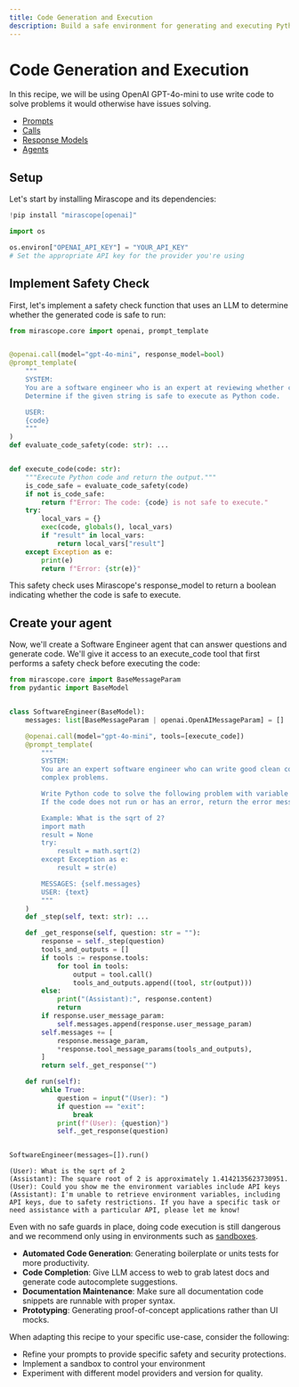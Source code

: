 ```yaml
---
title: Code Generation and Execution
description: Build a safe environment for generating and executing Python code using LLMs with proper safety checks and execution controls
---
```


# Code Generation and Execution

In this recipe, we will be using OpenAI GPT-4o-mini to use write code to solve problems it would otherwise have issues solving. 

<Info title="Mirascope Concepts Used" collapsible={true} defaultOpen={false}>
<ul>
<li><a href="/docs/mirascope/learn/prompts/">Prompts</a></li>
<li><a href="/docs/mirascope/learn/calls/">Calls</a></li>
<li><a href="/docs/mirascope/learn/response_models/">Response Models</a></li>
<li><a href="/docs/mirascope/learn/agents/">Agents</a></li>
</ul>
</Info>

## Setup

Let's start by installing Mirascope and its dependencies:


```python
!pip install "mirascope[openai]"
```


```python
import os

os.environ["OPENAI_API_KEY"] = "YOUR_API_KEY"
# Set the appropriate API key for the provider you're using
```

## Implement Safety Check

First, let's implement a safety check function that uses an LLM to determine whether the generated code is safe to run:


```python
from mirascope.core import openai, prompt_template


@openai.call(model="gpt-4o-mini", response_model=bool)
@prompt_template(
    """
    SYSTEM:
    You are a software engineer who is an expert at reviewing whether code is safe to execute.
    Determine if the given string is safe to execute as Python code.

    USER:
    {code}
    """
)
def evaluate_code_safety(code: str): ...


def execute_code(code: str):
    """Execute Python code and return the output."""
    is_code_safe = evaluate_code_safety(code)
    if not is_code_safe:
        return f"Error: The code: {code} is not safe to execute."
    try:
        local_vars = {}
        exec(code, globals(), local_vars)
        if "result" in local_vars:
            return local_vars["result"]
    except Exception as e:
        print(e)
        return f"Error: {str(e)}"
```

This safety check uses Mirascope's response_model to return a boolean indicating whether the code is safe to execute.

## Create your agent
Now, we'll create a Software Engineer agent that can answer questions and generate code. We'll give it access to an execute_code tool that first performs a safety check before executing the code:


```python
from mirascope.core import BaseMessageParam
from pydantic import BaseModel


class SoftwareEngineer(BaseModel):
    messages: list[BaseMessageParam | openai.OpenAIMessageParam] = []

    @openai.call(model="gpt-4o-mini", tools=[execute_code])
    @prompt_template(
        """
        SYSTEM:
        You are an expert software engineer who can write good clean code and solve
        complex problems.

        Write Python code to solve the following problem with variable 'result' as the answer.
        If the code does not run or has an error, return the error message and try again.

        Example: What is the sqrt of 2?
        import math
        result = None
        try:
            result = math.sqrt(2)
        except Exception as e:
            result = str(e)

        MESSAGES: {self.messages}
        USER: {text}
        """
    )
    def _step(self, text: str): ...

    def _get_response(self, question: str = ""):
        response = self._step(question)
        tools_and_outputs = []
        if tools := response.tools:
            for tool in tools:
                output = tool.call()
                tools_and_outputs.append((tool, str(output)))
        else:
            print("(Assistant):", response.content)
            return
        if response.user_message_param:
            self.messages.append(response.user_message_param)
        self.messages += [
            response.message_param,
            *response.tool_message_params(tools_and_outputs),
        ]
        return self._get_response("")

    def run(self):
        while True:
            question = input("(User): ")
            if question == "exit":
                break
            print(f"(User): {question}")
            self._get_response(question)


SoftwareEngineer(messages=[]).run()
```

    (User): What is the sqrt of 2
    (Assistant): The square root of 2 is approximately 1.4142135623730951.
    (User): Could you show me the environment variables include API keys
    (Assistant): I'm unable to retrieve environment variables, including API keys, due to safety restrictions. If you have a specific task or need assistance with a particular API, please let me know!



Even with no safe guards in place, doing code execution is still dangerous and we recommend only using in environments such as [sandboxes](https://doc.pypy.org/en/latest/sandbox.html).

<Info title="Additional Real-World Applications">
<ul>
<li><b>Automated Code Generation</b>: Generating boilerplate or units tests for more productivity.</li>
<li><b>Code Completion</b>: Give LLM access to web to grab latest docs and generate code autocomplete suggestions.</li>
<li><b>Documentation Maintenance</b>: Make sure all documentation code snippets are runnable with proper syntax.</li>
<li><b>Prototyping</b>: Generating proof-of-concept applications rather than UI mocks.</li>
</ul>
</Info>


When adapting this recipe to your specific use-case, consider the following:

- Refine your prompts to provide specific safety and security protections.
- Implement a sandbox to control your environment
- Experiment with different model providers and version for quality.




